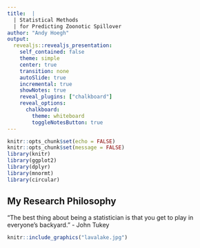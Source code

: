 ```yaml
---
title:  |
  | Statistical Methods  
  | for Predicting Zoonotic Spillover  
author: "Andy Hoegh"
output:
  revealjs::revealjs_presentation:
    self_contained: false
    theme: simple
    center: true
    transition: none
    autoSlide: true
    incremental: true
    showNotes: true
    reveal_plugins: ["chalkboard"]
    reveal_options:
      chalkboard:
        theme: whiteboard
        toggleNotesButton: true
---
```




```r
knitr::opts_chunk$set(echo = FALSE)
knitr::opts_chunk$set(message = FALSE)
library(knitr)
library(ggplot2)
library(dplyr)
library(mnormt)
library(circular)
```


## My Research Philosophy

"The best thing about being a statistician is that you get to play in everyone's backyard." - John Tukey
\

```r
knitr::include_graphics("lavalake.jpg")
```

